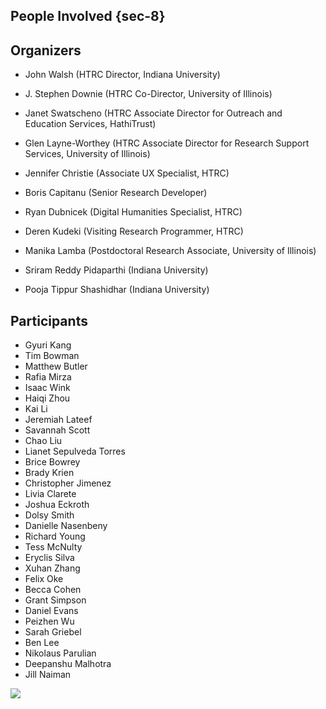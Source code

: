 ## People Involved {sec-8}

## Organizers

- John Walsh (HTRC Director, Indiana University)

- J. Stephen Downie (HTRC Co-Director, University of Illinois)

- Janet Swatscheno (HTRC Associate Director for Outreach and Education Services, HathiTrust)

- Glen Layne-Worthey (HTRC Associate Director for Research Support Services, University of Illinois)

- Jennifer Christie (Associate UX Specialist, HTRC)

- Boris Capitanu (Senior Research Developer)

- Ryan Dubnicek (Digital Humanities Specialist, HTRC)

- Deren Kudeki (Visiting Research Programmer, HTRC)

- Manika Lamba (Postdoctoral Research Associate, University of Illinois)

- Sriram Reddy Pidaparthi (Indiana University)

- Pooja Tippur Shashidhar (Indiana University)

## Participants

- Gyuri Kang
- Tim Bowman
- Matthew Butler
- Rafia Mirza
- Isaac Wink
- Haiqi Zhou
- Kai Li
- Jeremiah Lateef
- Savannah Scott
- Chao Liu
- Lianet Sepulveda Torres
- Brice Bowrey
- Brady Krien
- Christopher Jimenez
- Livia Clarete
- Joshua Eckroth
- Dolsy Smith
- Danielle Nasenbeny
- Richard Young
- Tess McNulty
- Eryclis Silva
- Xuhan Zhang
- Felix Oke
- Becca Cohen
- Grant Simpson
- Daniel Evans
- Peizhen Wu
- Sarah Griebel
- Ben Lee
- Nikolaus Parulian
- Deepanshu Malhotra
- Jill Naiman





























































































![](images/footer.png){fig-align="center"}
